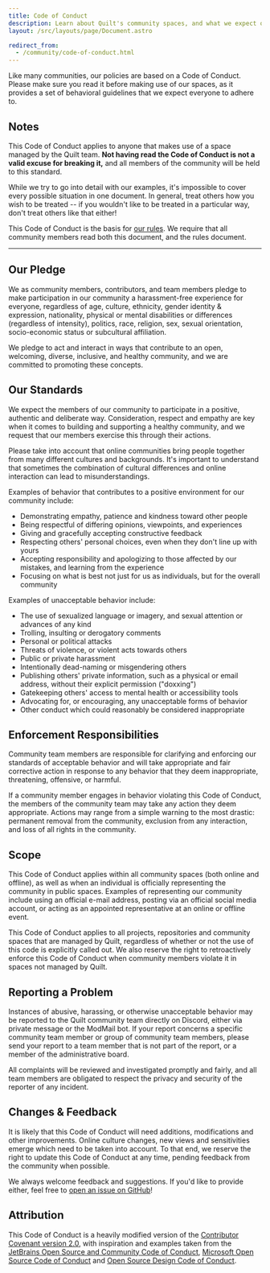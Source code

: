 ```yaml
---
title: Code of Conduct
description: Learn about Quilt's community spaces, and what we expect of our users.
layout: /src/layouts/page/Document.astro

redirect_from:
  - /community/code-of-conduct.html
---
```


Like many communities, our policies are based on a Code of Conduct. Please make sure you read it before making use of
our spaces, as it provides a set of behavioral guidelines that we expect everyone to adhere to.

## Notes

This Code of Conduct applies to anyone that makes use of a space managed by the Quilt team. **Not having read the Code of Conduct is not a valid excuse for breaking it,** and all members of the community will be held to this standard.

While we try to go into detail with our examples, it's impossible to cover every possible situation in one document. In general, treat others how you wish to be treated -- if you wouldn't like to be treated in a particular way, don't treat others like that either!

This Code of Conduct is the basis for [our rules](/en/community/). We require that all community members read both this document, and the rules document.

---

## Our Pledge

We as community members, contributors, and team members pledge to make participation in our community a harassment-free experience for everyone, regardless of age, culture, ethnicity, gender identity & expression, nationality, physical or mental disabilities or differences (regardless of intensity), politics, race, religion, sex, sexual orientation, socio-economic status or subcultural affiliation.

We pledge to act and interact in ways that contribute to an open, welcoming, diverse, inclusive, and healthy community, and we are committed to promoting these concepts.

## Our Standards

We expect the members of our community to participate in a positive, authentic and deliberate way. Consideration, respect and empathy are key when it comes to building and supporting a healthy community, and we request that our members exercise this through their actions.

Please take into account that online communities bring people together from many different cultures and backgrounds. It's important to understand that sometimes the combination of cultural differences and online interaction can lead to misunderstandings.

Examples of behavior that contributes to a positive environment for our community include:

- Demonstrating empathy, patience and kindness toward other people
- Being respectful of differing opinions, viewpoints, and experiences
- Giving and gracefully accepting constructive feedback
- Respecting others' personal choices, even when they don't line up with yours
- Accepting responsibility and apologizing to those affected by our mistakes, and learning from the experience
- Focusing on what is best not just for us as individuals, but for the overall community

Examples of unacceptable behavior include:

- The use of sexualized language or imagery, and sexual attention or advances of any kind
- Trolling, insulting or derogatory comments
- Personal or political attacks
- Threats of violence, or violent acts towards others
- Public or private harassment
- Intentionally dead-naming or misgendering others
- Publishing others' private information, such as a physical or email address, without their explicit permission ("doxxing")
- Gatekeeping others' access to mental health or accessibility tools
- Advocating for, or encouraging, any unacceptable forms of behavior
- Other conduct which could reasonably be considered inappropriate

## Enforcement Responsibilities

Community team members are responsible for clarifying and enforcing our standards of acceptable behavior and will take appropriate and fair corrective action in response to any behavior that they deem inappropriate, threatening, offensive, or harmful.

If a community member engages in behavior violating this Code of Conduct, the members of the community team may take any action they deem appropriate. Actions may range from a simple warning to the most drastic: permanent removal from the community, exclusion from any interaction, and loss of all rights in the community.

## Scope

This Code of Conduct applies within all community spaces (both online and offline), as well as when an individual is officially representing the community in public spaces. Examples of representing our community include using an official e-mail address, posting via an official social media account, or acting as an appointed representative at an online or offline event.

This Code of Conduct applies to all projects, repositories and community spaces that are managed by Quilt, regardless of whether or not the use of this code is explicitly called out. We also reserve the right to retroactively enforce this Code of Conduct when community members violate it in spaces not managed by Quilt.

## Reporting a Problem

Instances of abusive, harassing, or otherwise unacceptable behavior may be reported to the Quilt community team directly on Discord, either via private message or the ModMail bot. If your report concerns a specific community team member or group of community team members, please send your report to a team member that is not part of the report, or a member of the administrative board.

All complaints will be reviewed and investigated promptly and fairly, and all team members are obligated to respect the privacy and security of the reporter of any incident.

## Changes & Feedback

It is likely that this Code of Conduct will need additions, modifications and other improvements. Online culture changes, new views and sensitivities emerge which need to be taken into account. To that end, we reserve the right to update this Code of Conduct at any time, pending feedback from the community when possible.

We always welcome feedback and suggestions. If you'd like to provide either, feel free to [open an issue on GitHub](https://github.com/QuiltMC/quiltmc.org/issues/)!

## Attribution

This Code of Conduct is a heavily modified version of the [Contributor Covenant version 2.0](https://www.contributor-covenant.org/version/2/0/code_of_conduct.html/), with inspiration and examples taken from the [JetBrains Open Source and Community Code of Conduct](https://confluence.jetbrains.com/display/ALL/JetBrains+Open+Source+and+Community+Code+of+Conduct/), [Microsoft Open Source Code of Conduct](https://microsoft.github.io/codeofconduct/) and
[Open Source Design Code of Conduct](https://opensourcedesign.net/code-of-conduct/).
